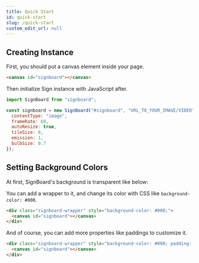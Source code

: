 ```yaml
---
title: Quick Start
id: quick-start
slug: /quick-start
custom_edit_url: null
---
```



## Creating Instance
First, you should put a canvas element inside your page.

```html
<canvas id="signboard"></canvas>
```

Then initialize Sign instance with JavaScript after.

```js
import SignBoard from "signboard";

const signboard = new SignBoard("#signboard", "URL_TO_YOUR_IMAGE/VIDEO", {
  contentType: "image",
  frameRate: 60,
  autoResize: true,
  tileSize: 8,
  emission: 1,
  bulbSize: 0.7
});
```

## Setting Background Colors

At first, SignBoard's background is transparent like below:
<SignBoard className="demo-canvas" src="/img/test.jpg" />

You can add a wrapper to it, and change its color with CSS like `background-color: #000`.

```html
<div class="signboard-wrapper" style="background-color: #000;">
  <canvas id="signboard"></canvas>
</div>
```

<div className="signboard-wrapper mb-2" style={{ backgroundColor: "#000", fontSize: 0 }}>
  <SignBoard className="demo-canvas" src="/img/test.jpg" />
</div>

And of course, you can add more properties like paddings to customize it.

```html
<div class="signboard-wrapper" style="background-color: #000; padding: 1em; border-radius: 10px;">
  <canvas id="signboard"></canvas>
</div>
```

<div className="signboard-wrapper" style={{ backgroundColor: "#000", padding: "1em", borderRadius: "10px" }}>
  <SignBoard className="demo-canvas" src="/img/test.jpg" />
</div>
